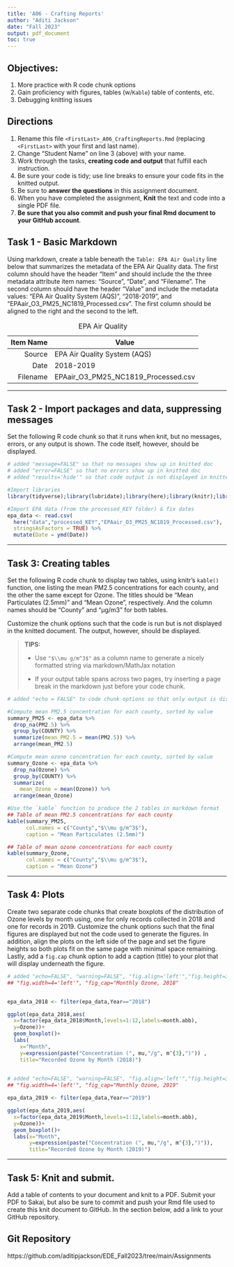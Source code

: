 ```yaml
---
title: 'A06 - Crafting Reports'
author: "Aditi Jackson" 
date: "Fall 2023"
output: pdf_document
toc: true
---
```


## Objectives:

1.  More practice with R code chunk options
1.  Gain proficiency with figures, tables (w/`Kable`) table of contents, etc.
1.  Debugging knitting issues

## Directions

1.  Rename this file `<FirstLast>_A06_CraftingReports.Rmd` (replacing `<FirstLast>` with your first and last name).
1.  Change "Student Name" on line 3 (above) with your name.
1.  Work through the tasks, **creating code and output** that fulfill each instruction.
1.  Be sure your code is tidy; use line breaks to ensure your code fits in the knitted output.
1.  Be sure to **answer the questions** in this assignment document.
1.  When you have completed the assignment, **Knit** the text and code into a single PDF file.
1.  **Be sure that you also commit and push your final Rmd document to your GitHub account**.

## Task 1 - Basic Markdown

Using markdown, create a table beneath the `Table: EPA Air Quality` line below that summarizes the metadata of the EPA Air Quality data. The first column should have the header "Item" and should include the the three metadata attribute item names: "Source", "Date", and "Filename". The second column should have the header "Value" and include the metadata values: "EPA Air Quality System (AQS)", "2018-2019", and "EPAair_O3_PM25_NC1819_Processed.csv". The first column should be aligned to the right and the second to the left.

Table: EPA Air Quality

Item Name     | Value
-------------:|-------------
       Source | EPA Air Quality System (AQS)
         Date | 2018-2019
     Filename | EPAair_O3_PM25_NC1819_Processed.csv

---

## Task 2 - Import packages and data, suppressing messages

Set the following R code chunk so that it runs when knit, but no messages, errors, or any output is shown. The code itself, however, should be displayed.

```r
# added "message=FALSE" so that no messages show up in knitted doc
# added "error=FALSE" so that no errors show up in knitted doc
# added "results='hide'" so that code output is not displayed in knitted doc

#Import libraries
library(tidyverse);library(lubridate);library(here);library(knitr);library(ggplot2)

#Import EPA data (from the processed_KEY folder) & fix dates
epa_data <- read.csv(
  here("data","processed_KEY","EPAair_O3_PM25_NC1819_Processed.csv"),
  stringsAsFactors = TRUE) %>% 
  mutate(Date = ymd(Date))
```

---

## Task 3: Creating tables

Set the following R code chunk to display two tables, using knitr's `kable()` function, one listing the mean PM2.5 concentrations for each county, and the other the same except for Ozone. The titles should be "Mean Particulates (2.5mm)" and "Mean Ozone", respectively. And the column names should be "County" and "µg/m3" for both tables.

Customize the chunk options such that the code is run but is not displayed in the knitted document. The output, however, should be displayed.

> **TIPS:**
>
> -   Use `"$\\mu g/m^3$"` as a column name to generate a nicely formatted string via markdown/MathJax notation
>
> -   If your output table spans across two pages, try inserting a page break in the markdown just before your code chunk.


```r
# added "echo = FALSE" to code chunk options so that only output is displayed

#Compute mean PM2.5 concentration for each county, sorted by value
summary_PM25 <- epa_data %>% 
  drop_na(PM2.5) %>% 
  group_by(COUNTY) %>% 
  summarize(mean_PM2.5 = mean(PM2.5)) %>% 
  arrange(mean_PM2.5)

#Compute mean ozone concentration for each county, sorted by value
summary_Ozone <- epa_data %>% 
  drop_na(Ozone) %>% 
  group_by(COUNTY) %>% 
  summarize(
    mean_Ozone = mean(Ozone)) %>% 
  arrange(mean_Ozone)

#Use the `kable` function to produce the 2 tables in markdown format
## Table of mean PM2.5 concentrations for each county
kable(summary_PM25,
      col.names = c("County","$\\mu g/m^3$"),
      caption = "Mean Particulates (2.5mm)")

## Table of mean ozone concentrations for each county
kable(summary_Ozone,
      col.names = c("County","$\\mu g/m^3$"),
      caption = "Mean Ozone")

```

---

## Task 4: Plots

Create two separate code chunks that create boxplots of the distribution of Ozone levels by month using, one for only records collected in 2018 and one for records in 2019. Customize the chunk options such that the final figures are displayed but not the code used to generate the figures. In addition, align the plots on the left side of the page and set the figure heights so both plots fit on the same page with minimal space remaining. Lastly, add a `fig.cap` chunk option to add a caption (title) to your plot that will display underneath the figure.

\newpage

```r

# added "echo=FALSE", "warning=FALSE", "fig.align='left'","fig.height=3='left'"
## "fig.width=4='left'", "fig_cap="Monthly Ozone, 2018" 


epa_data_2018 <- filter(epa_data,Year=="2018")

ggplot(epa_data_2018,aes(
  x=factor(epa_data_2018$Month,levels=1:12,labels=month.abb),
  y=Ozone))+
  geom_boxplot()+
  labs(
    x="Month",
    y=expression(paste("Concentration (", mu,"/g", m^{3},")")) ,
    title="Recorded Ozone by Month (2018)")
  

```

```r

# added "echo=FALSE", "warning=FALSE", "fig.align='left'","fig.height=3='left'"
## "fig.width=4='left'", "fig_cap="Monthly Ozone, 2019" 

epa_data_2019 <- filter(epa_data,Year=="2019")

ggplot(epa_data_2019,aes(
  x=factor(epa_data_2019$Month,levels=1:12,labels=month.abb),
  y=Ozone))+
  geom_boxplot()+
  labs(x="Month",
       y=expression(paste("Concentration (", mu,"/g", m^{3},")")),
       title="Recorded Ozone by Month (2019)")

```

---

\newpage

## Task 5: Knit and submit.
Add a table of contents to your document and knit to a PDF. Submit your PDF to Sakai, but also be sure to commit and push your Rmd file used to create this knit document to GitHub. In the section below, add a link to your GitHub repository. 

## Git Repository
https://github.com/aditipjackson/EDE_Fall2023/tree/main/Assignments
